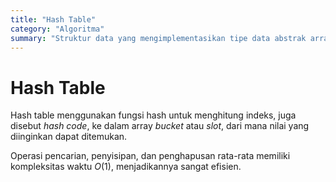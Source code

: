 ```yaml
---
title: "Hash Table"
category: "Algoritma"
summary: "Struktur data yang mengimplementasikan tipe data abstrak array asosiatif, sebuah struktur yang dapat memetakan kunci ke nilai."
---
```


# Hash Table

Hash table menggunakan fungsi hash untuk menghitung indeks, juga disebut *hash code*, ke dalam array *bucket* atau *slot*, dari mana nilai yang diinginkan dapat ditemukan.

Operasi pencarian, penyisipan, dan penghapusan rata-rata memiliki kompleksitas waktu $O(1)$, menjadikannya sangat efisien.
